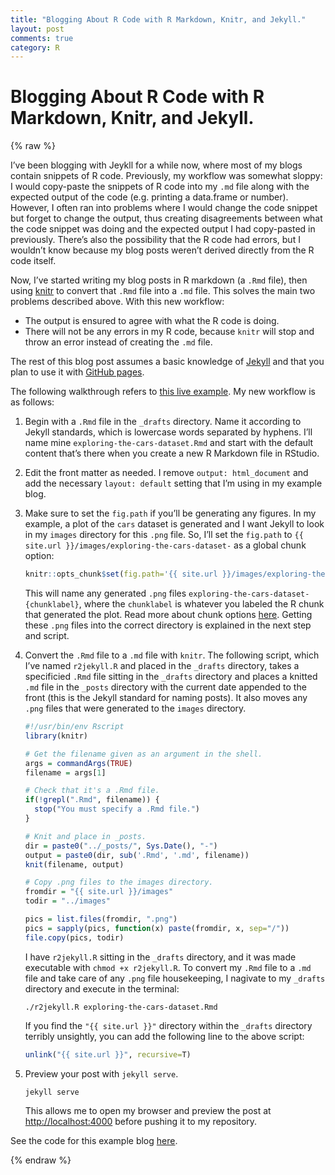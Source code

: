 ```yaml
---
title: "Blogging About R Code with R Markdown, Knitr, and Jekyll."
layout: post
comments: true
category: R
---
```


# Blogging About R Code with R Markdown, Knitr, and Jekyll.

{% raw %}

I've been blogging with Jeykll for a while now, where most of my blogs contain snippets of R code. Previously, my workflow was somewhat sloppy: I would copy-paste the snippets of R code into my `.md` file along with the expected output of the code (e.g. printing a data.frame or number). However, I often ran into problems where I would change the code snippet but forget to change the output, thus creating disagreements between what the code snippet was doing and the expected output I had copy-pasted in previously. There's also the possibility that the R code had errors, but I wouldn't know because my blog posts weren't derived directly from the R code itself.

Now, I've started writing my blog posts in R markdown (a `.Rmd` file), then using [knitr](http://yihui.name/knitr/) to convert that `.Rmd` file into a `.md` file. This solves the main two problems described above. With this new workflow:

* The output is ensured to agree with what the R code is doing.
* There will not be any errors in my R code, because `knitr` will stop and throw an error instead of creating the `.md` file.

The rest of this blog post assumes a basic knowledge of [Jekyll](http://jekyllrb.com/) and that you plan to use it with [GitHub pages](https://pages.github.com/). 

The following walkthrough refers to [this live example](http://nicolewhite.github.io/r-knitr-jekyll/2015/02/07/exploring-the-cars-dataset.html). My new workflow is as follows:

1. Begin with a `.Rmd` file in the `_drafts` directory. Name it according to Jekyll standards, which is lowercase words separated by hyphens. I'll name mine `exploring-the-cars-dataset.Rmd` and start with the default content that's there when you create a new R Markdown file in RStudio.

2. Edit the front matter as needed. I remove `output: html_document` and add the necessary `layout: default` setting that I'm using in my example blog.

3. Make sure to set the `fig.path` if you'll be generating any figures. In my example, a plot of the `cars` dataset is generated and I want Jekyll to look in my `images` directory for this `.png` file. So, I'll set the `fig.path` to `{{ site.url }}/images/exploring-the-cars-dataset-` as a global chunk option:

    ```r
    knitr::opts_chunk$set(fig.path='{{ site.url }}/images/exploring-the-cars-dataset-')
    ```

    This will name any generated `.png` files `exploring-the-cars-dataset-{chunklabel}`, where the `chunklabel` is whatever you labeled the R chunk that generated the plot. Read more about chunk options [here](http://yihui.name/knitr/options/). Getting these `.png` files into the correct directory is explained in the next step and script.
    
4. Convert the `.Rmd` file to a `.md` file with `knitr`. The following script, which I've named `r2jekyll.R` and placed in the `_drafts` directory, takes a specificied `.Rmd` file sitting in the `_drafts` directory and places a knitted `.md` file in the `_posts` directory with the current date appended to the front (this is the Jekyll standard for naming posts). It also moves any `.png` files that were generated to the `images` directory.

    ```r
    #!/usr/bin/env Rscript
    library(knitr)
    
    # Get the filename given as an argument in the shell.
    args = commandArgs(TRUE)
    filename = args[1]
    
    # Check that it's a .Rmd file.
    if(!grepl(".Rmd", filename)) {
      stop("You must specify a .Rmd file.")
    }
    
    # Knit and place in _posts.
    dir = paste0("../_posts/", Sys.Date(), "-")
    output = paste0(dir, sub('.Rmd', '.md', filename))
    knit(filename, output)
    
    # Copy .png files to the images directory.
    fromdir = "{{ site.url }}/images"
    todir = "../images"
    
    pics = list.files(fromdir, ".png")
    pics = sapply(pics, function(x) paste(fromdir, x, sep="/"))
    file.copy(pics, todir)
    ```

    I have `r2jekyll.R` sitting in the `_drafts` directory, and it was made executable with `chmod +x r2jekyll.R`. To convert my `.Rmd` file to a `.md` file and take care of any `.png` file housekeeping, I nagivate to my `_drafts` directory and execute in the terminal:
    
    ```
    ./r2jekyll.R exploring-the-cars-dataset.Rmd
    ```
    
    If you find the `"{{ site.url }}"` directory within the `_drafts` directory terribly unsightly, you can add the following line to the above script:
    
    ```r
    unlink("{{ site.url }}", recursive=T)
    ```

6. Preview your post with `jekyll serve`.

    ```
    jekyll serve
    ```
    
    This allows me to open my browser and preview the post at [http://localhost:4000](http://localhost:4000) before pushing it to my repository.
    
See the code for this example blog [here](https://github.com/nicolewhite/r-knitr-jekyll/tree/gh-pages).

{% endraw %}